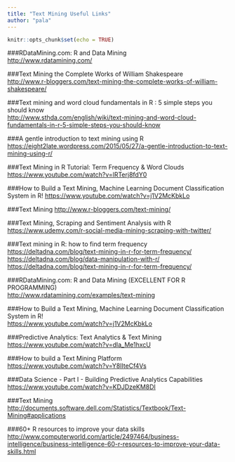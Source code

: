 ```yaml
---
title: "Text Mining Useful Links"
author: "pala"
---
```


```r
knitr::opts_chunk$set(echo = TRUE)
```
###RDataMining.com: R and Data Mining  
[http://www.rdatamining.com/](http://www.rdatamining.com/)  

###Text Mining the Complete Works of William Shakespeare  
[http://www.r-bloggers.com/text-mining-the-complete-works-of-william-shakespeare/](http://www.r-bloggers.com/text-mining-the-complete-works-of-william-shakespeare/)  
    
###Text mining and word cloud fundamentals in R : 5 simple steps you should know  
[http://www.sthda.com/english/wiki/text-mining-and-word-cloud-fundamentals-in-r-5-simple-steps-you-should-know](http://www.sthda.com/english/wiki/text-mining-and-word-cloud-fundamentals-in-r-5-simple-steps-you-should-know)  
  
###A gentle introduction to text mining using R  
[https://eight2late.wordpress.com/2015/05/27/a-gentle-introduction-to-text-mining-using-r/](https://eight2late.wordpress.com/2015/05/27/a-gentle-introduction-to-text-mining-using-r/)  
  
###Text Mining in R Tutorial: Term Frequency & Word Clouds  
[https://www.youtube.com/watch?v=lRTerj8fdY0](https://www.youtube.com/watch?v=lRTerj8fdY0)  
  
  
###How to Build a Text Mining, Machine Learning Document Classification System in R!
[https://www.youtube.com/watch?v=j1V2McKbkLo](https://www.youtube.com/watch?v=j1V2McKbkLo)  
  
###Text Mining
[http://www.r-bloggers.com/text-mining/](http://www.r-bloggers.com/text-mining/)  
  
###Text Mining, Scraping and Sentiment Analysis with R  
[https://www.udemy.com/r-social-media-mining-scraping-with-twitter/](https://www.udemy.com/r-social-media-mining-scraping-with-twitter/)  
  
###Text mining in R: how to find term frequency
[https://deltadna.com/blog/text-mining-in-r-for-term-frequency/](https://deltadna.com/blog/text-mining-in-r-for-term-frequency/)  
[https://deltadna.com/blog/data-manipulation-with-r/](https://deltadna.com/blog/data-manipulation-with-r/)  
[https://deltadna.com/blog/text-mining-in-r-for-term-frequency/](https://deltadna.com/blog/text-mining-in-r-for-term-frequency/)  
  
###RDataMining.com: R and Data Mining (EXCELLENT FOR R PROGRAMMING)  
[http://www.rdatamining.com/examples/text-mining](http://www.rdatamining.com/examples/text-mining)  
  
###How to Build a Text Mining, Machine Learning Document Classification System in R!  
[https://www.youtube.com/watch?v=j1V2McKbkLo](https://www.youtube.com/watch?v=j1V2McKbkLo)  
  
###Predictive Analytics: Text Analytics & Text Mining  
[https://www.youtube.com/watch?v=dla_Me1hxcU](https://www.youtube.com/watch?v=dla_Me1hxcU)  
  
###How to build a Text Mining Platform  
[https://www.youtube.com/watch?v=Y8lIteCf4Vs](https://www.youtube.com/watch?v=Y8lIteCf4Vs)    
  
###Data Science - Part I - Building Predictive Analytics Capabilities  
[https://www.youtube.com/watch?v=KDJDzeKM8DI](https://www.youtube.com/watch?v=KDJDzeKM8DI)  
  
###Text Mining  
[http://documents.software.dell.com/Statistics/Textbook/Text-Mining#applications](http://documents.software.dell.com/Statistics/Textbook/Text-Mining#applications)  

###60+ R resources to improve your data skills  
[http://www.computerworld.com/article/2497464/business-intelligence/business-intelligence-60-r-resources-to-improve-your-data-skills.html](http://www.computerworld.com/article/2497464/business-intelligence/business-intelligence-60-r-resources-to-improve-your-data-skills.html)  









